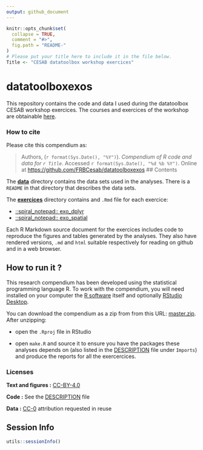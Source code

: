 ```yaml
---
output: github_document
---
```


<!-- README.md is generated from README.Rmd. Please edit that file -->

```r
knitr::opts_chunk$set(
  collapse = TRUE,
  comment = "#>",
  fig.path = "README-"
)
# Please put your title here to include it in the file below.
Title <- "CESAB datatoolbox workshop exercices"
```

# datatoolboxexos

This repository contains the code and data I used during the datatoolbox CESAB workshop exercices. The courses and exercices of the workshop are obtainable [here](https://github.com/FRBCesab/datatoolbox).

### How to cite

Please cite this compendium as:

> Authors, (`r format(Sys.Date(), "%Y")`). _Compendium of R code and data for `r Title`_. Accessed `r format(Sys.Date(), "%d %b %Y")`. Online at [https://github.com/FRBCesab/datatoolboxexos](https://github.com/FRBCesab/datatoolboxexos)
## Contents

The [**data**](data/) directory contains the data sets used in the analyses. There is a `README` in that directory that describes the data sets.


The [**exercices**](exercices/) directory contains and `.Rmd` file for each exercice:

  - [::spiral\_notepad:: exo_dplyr](/exercices/exo_dplyr.Rmd)
  - [::spiral\_notepad:: exo_spatial](/exercices/exo_spatial.Rmd)
  
Each R Markdown source document for the exercices includes code to reproduce the figures and tables generated by the analyses. They also have rendered versions, `.md` and `html` suitable respectively for reading on github and in a web browser.


## How to run it ?

This research compendium has been developed using the statistical programming
language R. To work with the compendium, you will need
installed on your computer the [R software](https://cloud.r-project.org/)
itself and optionally [RStudio Desktop](https://rstudio.com/products/rstudio/download/).

You can download the compendium as a zip from from this URL:
[master.zip](/archive/master.zip). After unzipping:

- open the `.Rproj` file in RStudio

- open `make.R` and source it to ensure you have the packages these analyses depends on (also listed in the [DESCRIPTION](/DESCRIPTION) file under `Imports`) and produce the reports for all the exercercices.

### Licenses

**Text and figures :**  [CC-BY-4.0](http://creativecommons.org/licenses/by/4.0/)

**Code :** See the [DESCRIPTION](DESCRIPTION) file

**Data :** [CC-0](http://creativecommons.org/publicdomain/zero/1.0/) attribution requested in reuse

## Session Info

```r
utils::sessionInfo()
```

